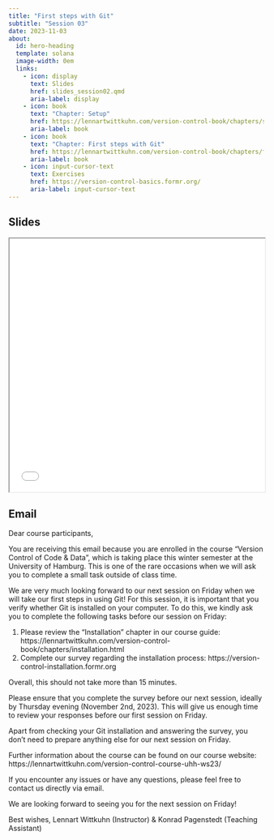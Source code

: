```yaml
---
title: "First steps with Git"
subtitle: "Session 03"
date: 2023-11-03
about:
  id: hero-heading
  template: solana
  image-width: 0em
  links:
    - icon: display
      text: Slides
      href: slides_session02.qmd
      aria-label: display
    - icon: book
      text: "Chapter: Setup"
      href: https://lennartwittkuhn.com/version-control-book/chapters/setup.html
      aria-label: book
    - icon: book
      text: "Chapter: First steps with Git"
      href: https://lennartwittkuhn.com/version-control-book/chapters/first-steps-git.html
      aria-label: book
    - icon: input-cursor-text
      text: Exercises
      href: https://version-control-basics.formr.org/
      aria-label: input-cursor-text
---
```


::: {#hero-heading}
:::

## Slides

```{=html}
<iframe width="100%" height=500 src="slides_session03.html"></iframe>
```

## Email

Dear course participants,

You are receiving this email because you are enrolled in the course "Version Control of Code & Data", which is taking place this winter semester at the University of Hamburg.
This is one of the rare occasions when we will ask you to complete a small task outside of class time.

We are very much looking forward to our next session on Friday when we will take our first steps in using Git!
For this session, it is important that you verify whether Git is installed on your computer.
To do this, we kindly ask you to complete the following tasks before our session on Friday:

1. Please review the "Installation" chapter in our course guide: https://lennartwittkuhn.com/version-control-book/chapters/installation.html
1. Complete our survey regarding the installation process: https://version-control-installation.formr.org

Overall, this should not take more than 15 minutes.

Please ensure that you complete the survey before our next session, ideally by Thursday evening (November 2nd, 2023). This will give us enough time to review your responses before our first session on Friday.

Apart from checking your Git installation and answering the survey, you don't need to prepare anything else for our next session on Friday.

Further information about the course can be found on our course website: https://lennartwittkuhn.com/version-control-course-uhh-ws23/

If you encounter any issues or have any questions, please feel free to contact us directly via email.

We are looking forward to seeing you for the next session on Friday!

Best wishes,
Lennart Wittkuhn (Instructor) & Konrad Pagenstedt (Teaching Assistant)